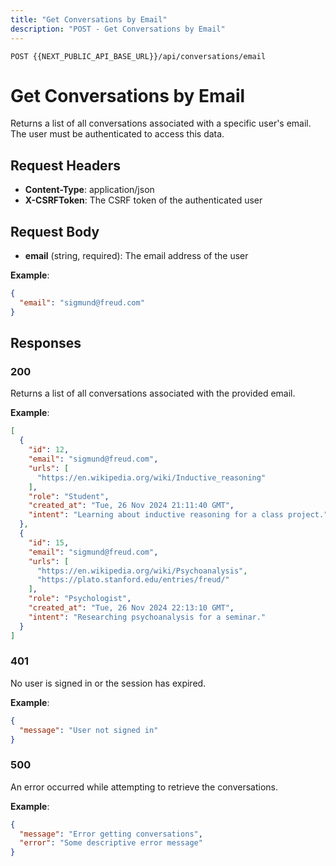 ```yaml
---
title: "Get Conversations by Email"
description: "POST - Get Conversations by Email"
---
```

```
POST {{NEXT_PUBLIC_API_BASE_URL}}/api/conversations/email
```

# Get Conversations by Email

Returns a list of all conversations associated with a specific user's email.
The user must be authenticated to access this data.

## Request Headers

- **Content-Type**: application/json  
- **X-CSRFToken**: The CSRF token of the authenticated user

## Request Body

- **email** (string, required): The email address of the user

**Example**:  
```json
{
  "email": "sigmund@freud.com"
}
```

## Responses

### 200
Returns a list of all conversations associated with the provided email.

**Example**:  
```json
[
  {
    "id": 12,
    "email": "sigmund@freud.com",
    "urls": [
      "https://en.wikipedia.org/wiki/Inductive_reasoning"
    ],
    "role": "Student",
    "created_at": "Tue, 26 Nov 2024 21:11:40 GMT",
    "intent": "Learning about inductive reasoning for a class project."
  },
  {
    "id": 15,
    "email": "sigmund@freud.com",
    "urls": [
      "https://en.wikipedia.org/wiki/Psychoanalysis",
      "https://plato.stanford.edu/entries/freud/"
    ],
    "role": "Psychologist",
    "created_at": "Tue, 26 Nov 2024 22:13:10 GMT",
    "intent": "Researching psychoanalysis for a seminar."
  }
]
```

### 401
No user is signed in or the session has expired.

**Example**:  
```json
{
  "message": "User not signed in"
}
```

### 500
An error occurred while attempting to retrieve the conversations.

**Example**:  
```json
{
  "message": "Error getting conversations",
  "error": "Some descriptive error message"
}
```